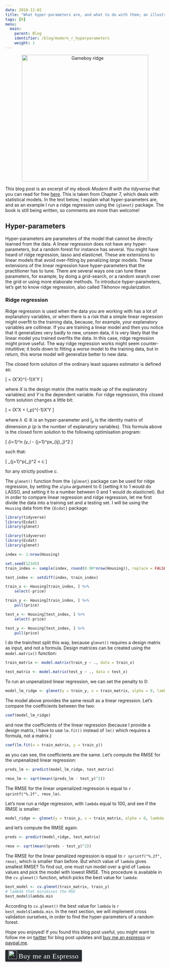 ```yaml
---
date: 2018-12-02
title: "What hyper-parameters are, and what to do with them; an illustration with ridge regression"
tags: [R]
menu:
  main:
    parent: Blog
    identifier: /blog/modern_r_hyperparameters
    weight: 1
---
```


<div style="text-align:center;">
  <a href="https://www.youtube.com/watch?v=13Gd5kpLzsw">
    <img width = "400" src="/img/ridge.jpg" title = "Gameboy ridge"></a>
</div>

<script type="text/javascript" async
  src="https://cdnjs.cloudflare.com/ajax/libs/mathjax/2.7.5/MathJax.js?config=TeX-MML-AM_CHTML">
</script>

This blog post is an excerpt of my ebook *Modern R with the tidyverse* that you can read for 
free [here](https://b-rodrigues.github.io/modern_R/). This is taken from Chapter 7, which deals
with statistical models. In the text below, I explain what hyper-parameters are, and as an example
I run a ridge regression using the `{glmnet}` package. The book is still being written, so 
comments are more than welcome!

## Hyper-parameters

Hyper-parameters are parameters of the model that cannot be directly learned from the data. 
A linear regression does not have any hyper-parameters, but a random forest for instance has several.
You might have heard of ridge regression, lasso and elasticnet. These are 
extensions to linear models that avoid over-fitting by penalizing *large* models. These 
extensions of the linear regression have hyper-parameters that the practitioner has to tune. There
are several ways one can tune these parameters, for example, by doing a grid-search, or a random 
search over the grid or using more elaborate methods. To introduce hyper-parameters, let's get
to know ridge regression, also called Tikhonov regularization.

### Ridge regression

Ridge regression is used when the data you are working with has a lot of explanatory variables, 
or when there is a risk that a simple linear regression might overfit to the training data, because, 
for example, your explanatory variables are collinear. 
If you are training a linear model and then you notice that it generalizes very badly to new, 
unseen data, it is very likely that the linear model you trained overfits the data. 
In this case, ridge regression might prove useful. The way ridge regression works might seem 
counter-intuititive; it boils down to fitting a *worse* model to the training data, but in return,
this worse model will generalize better to new data.

The closed form solution of the ordinary least squares estimator is defined as:

\[
\widehat{\beta} = (X'X)^{-1}X'Y
\]

where $X$ is the design matrix (the matrix made up of the explanatory variables) and $Y$ is the
dependent variable. For ridge regression, this closed form solution changes a little bit:

\[
\widehat{\beta} = (X'X + \lambda I_p)^{-1}X'Y
\]

where $\lambda \in \mathbb{R}$ is an hyper-parameter and $I_p$ is the identity matrix of dimension $p$
($p$ is the number of explanatory variables).
This formula above is the closed form solution to the following optimisation program:

\[
\sum_{i=1}^n \left(y_i - \sum_{j=1}^px_{ij}\beta_j\right)^2 
\]

such that:

\[
\sum_{j=1}^p(\beta_j)^2 < c
\]

for any strictly positive $c$.

The `glmnet()` function from the `{glmnet}` package can be used for ridge regression, by setting
the `alpha` argument to 0 (setting it to 1 would do LASSO, and setting it to a number between 
0 and 1 would do elasticnet). But in order to compare linear regression and ridge regression, 
let me first divide the data into a training set and a testing set. I will be using the `Housing`
data from the `{Ecdat}` package:

```r
library(tidyverse)
library(Ecdat)
library(glmnet)
```

```r
library(tidyverse)
library(Ecdat)
library(glmnet)
```


```r
index <- 1:nrow(Housing)

set.seed(12345)
train_index <- sample(index, round(0.90*nrow(Housing)), replace = FALSE)

test_index <- setdiff(index, train_index)

train_x <- Housing[train_index, ] %>% 
    select(-price)

train_y <- Housing[train_index, ] %>% 
    pull(price)

test_x <- Housing[test_index, ] %>% 
    select(-price)

test_y <- Housing[test_index, ] %>% 
    pull(price)
```

I do the train/test split this way, because `glmnet()` requires a design matrix as input, and not
a formula. Design matrices can be created using the `model.matrix()` function:

```r
train_matrix <- model.matrix(train_y ~ ., data = train_x)

test_matrix <- model.matrix(test_y ~ ., data = test_x)
```

To run an unpenalized linear regression, we can set the penalty to 0:

```r
model_lm_ridge <- glmnet(y = train_y, x = train_matrix, alpha = 0, lambda = 0)
```

The model above provides the same result as a linear regression. Let's compare the coefficients between the two:

```r
coef(model_lm_ridge)
```

and now the coefficients of the linear regression (because I provide a design matrix, I have to use
`lm.fit()` instead of `lm()` which requires a formula, not a matrix.)

```r
coef(lm.fit(x = train_matrix, y = train_y))
```

as you can see, the coefficients are the same. Let's compute the RMSE for the unpenalized linear 
regression:

```r
preds_lm <- predict(model_lm_ridge, test_matrix)

rmse_lm <- sqrt(mean((preds_lm - test_y)^2))
```

The RMSE for the linear unpenalized regression is equal to `r sprintf("%.2f", rmse_lm)`.

Let's now run a ridge regression, with `lambda` equal to 100, and see if the RMSE is smaller:

```r
model_ridge <- glmnet(y = train_y, x = train_matrix, alpha = 0, lambda = 100)
```

and let's compute the RMSE again:

```r
preds <- predict(model_ridge, test_matrix)

rmse <- sqrt(mean((preds - test_y)^2))
```

The RMSE for the linear penalized regression is equal to `r sprintf("%.2f", rmse)`, which is smaller than before.
But which value of `lambda` gives smallest RMSE? To find out, one must run model over a grid of
`lambda` values and pick the model with lowest RMSE. This procedure is available in the `cv.glmnet()`
function, which picks the best value for `lambda`:

```r
best_model <- cv.glmnet(train_matrix, train_y)
# lambda that minimises the MSE
best_model$lambda.min
```

According to `cv.glmnet()` the best value for `lambda` is `r best_model$lambda.min`. 
In the next section, we will implement cross validation ourselves, in order to find the hyper-parameters
of a random forest.


Hope you enjoyed! If you found this blog post useful, you might want to follow 
me on [twitter](https://www.twitter.com/brodriguesco) for blog post updates and 
[buy me an espresso](https://www.buymeacoffee.com/brodriguesco) or [paypal.me](paypal.me/brodriguesco).

<style>.bmc-button img{width: 27px !important;margin-bottom: 1px !important;box-shadow: none !important;border: none !important;vertical-align: middle !important;}.bmc-button{line-height: 36px !important;height:37px !important;text-decoration: none !important;display:inline-flex !important;color:#ffffff !important;background-color:#272b30 !important;border-radius: 3px !important;border: 1px solid transparent !important;padding: 1px 9px !important;font-size: 22px !important;letter-spacing:0.6px !important;box-shadow: 0px 1px 2px rgba(190, 190, 190, 0.5) !important;-webkit-box-shadow: 0px 1px 2px 2px rgba(190, 190, 190, 0.5) !important;margin: 0 auto !important;font-family:'Cookie', cursive !important;-webkit-box-sizing: border-box !important;box-sizing: border-box !important;-o-transition: 0.3s all linear !important;-webkit-transition: 0.3s all linear !important;-moz-transition: 0.3s all linear !important;-ms-transition: 0.3s all linear !important;transition: 0.3s all linear !important;}.bmc-button:hover, .bmc-button:active, .bmc-button:focus {-webkit-box-shadow: 0px 1px 2px 2px rgba(190, 190, 190, 0.5) !important;text-decoration: none !important;box-shadow: 0px 1px 2px 2px rgba(190, 190, 190, 0.5) !important;opacity: 0.85 !important;color:#82518c !important;}</style><link href="https://fonts.googleapis.com/css?family=Cookie" rel="stylesheet"><a class="bmc-button" target="_blank" href="https://www.buymeacoffee.com/brodriguesco"><img src="https://www.buymeacoffee.com/assets/img/BMC-btn-logo.svg" alt="Buy me an Espresso"><span style="margin-left:5px">Buy me an Espresso</span></a>

